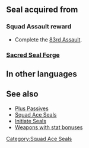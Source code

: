 {{Passive
|name=Squad Ace CE
|type=S
|exclusive=0
|canUseWeapon={{WeaponList|All}}
|canUseMove={{MoveList|All}}
|1name=Squad Ace CE 1
|alt1name=Squad Ace BU 1
|1tagid=SID_第83迷宮の覇者1
|1effect=Grants HP+3, Atk/Res+1.
|statModifiers1=3,1,0,0,1
|1cost=120
|1required=-
|1next=-
|2name=Squad Ace CE 2
|alt2name=Squad Ace BU 2
|2tagid=SID_第83迷宮の覇者2
|2effect=Grants HP+4, Atk/Res+2.
|statModifiers2=4,2,0,0,2
|2cost=180
|2next=-
|3name=Squad Ace CE 3
|alt3name=Squad Ace BU 3
|3tagid=SID_第83迷宮の覇者3
|3effect=Grants HP+5, Atk/Res+3.
|statModifiers3=5,3,0,0,3
|3cost=240
}}
==Seal acquired from==
===Squad Assault reward===
* Complete the [[83rd Assault]].
===[[Sacred Seal Forge]]===
{{SealCosts
|seals=Squad Ace CE 1;Squad Ace CE 2;Squad Ace CE 3
|badgeColor=Transparent
|costs1=-
|costs2=60;200;50
|costs3=400;1000;100
}}
==In other languages==
{{OtherLanguages
|english=Squad Ace CE
|japanese=第８３迷宮の覇者
|german=Überfall-Ass CE
|spanishEU=As del asalto CE
|spanishLA=As del asalto CE
|french=Assaut réussi CE
|italian=Asso sq. CE
|chineseTW=第８３迷宮的霸王
|portuguese=Esquad. ás CE
}}
==See also==
* [[Plus Passives]]
* [[Squad Ace Seals]]
* [[Initiate Seals]]
* [[:Category:Weapons with stat bonuses|Weapons with stat bonuses]]
{{Seals Navbox}}
[[Category:Squad Ace Seals]]